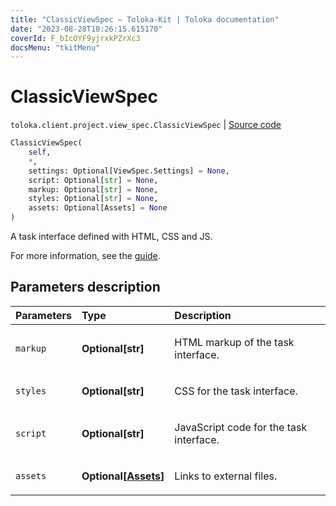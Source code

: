 ```yaml
---
title: "ClassicViewSpec — Toloka-Kit | Toloka documentation"
date: "2023-08-28T10:26:15.615170"
coverId: F_bIcOYF9yjrxkPZrXc3
docsMenu: "tkitMenu"
---
```


# ClassicViewSpec

`toloka.client.project.view_spec.ClassicViewSpec` | [Source code](https://github.com/Toloka/toloka-kit/blob/v1.2.1/src/client/project/view_spec.py#L72)

```python
ClassicViewSpec(
    self,
    *,
    settings: Optional[ViewSpec.Settings] = None,
    script: Optional[str] = None,
    markup: Optional[str] = None,
    styles: Optional[str] = None,
    assets: Optional[Assets] = None
)
```

A task interface defined with HTML, CSS and JS.

For more information, see the [guide](/docs/guide/spec).

## Parameters description

| Parameters | Type | Description |
| :----------| :----| :-----------|
`markup`|**Optional\[str\]**|<p>HTML markup of the task interface.</p>
`styles`|**Optional\[str\]**|<p>CSS for the task interface.</p>
`script`|**Optional\[str\]**|<p>JavaScript code for the task interface.</p>
`assets`|**Optional\[[Assets](/docs/toloka-kit/reference/toloka.client.project.view_spec.ClassicViewSpec.Assets)\]**|<p>Links to external files.</p>